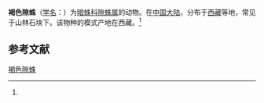 {{Speciesbox
| name = 褐色隙蛛
| status = 
| status_system = 
| image = 
| genus = Coelotes
| species = brunneus
| authority = (Hu et Li, 1987)<ref name='id14064'>{{cite web| url =http://www.bioinfo.cn/db05/BjdwSpecies.php?action=view&id=14064| title =褐色隙蛛| work =《中国动物物种编目数据库》| publisher =中国科学院微生物研究所| author =中国科学院动物研究所| accessdate =2009-04-28| deadurl =yes| archiveurl =https://web.archive.org/web/20160305024027/http://www.bioinfo.cn/db05/BjdwSpecies.php?action=view&id=14064| archivedate =2016-03-05| df =}}</ref>
}}

'''褐色隙蛛'''（[[学名|学名]]：{{lang|la|''Coelotes brunneus''}}）为[[暗蛛科|暗蛛科]][[隙蛛属|隙蛛属]]的动物。在[[中国大陆|中国大陆]]，分布于[[西藏|西藏]]等地，常见于山林石块下。该物种的模式产地在西藏。<ref name='id14064'/>

== 参考文献 ==
{{reflist}}

{{Wikispecies|Coelotes brunneus}}

[[Category:隙蛛属|褐色隙蛛]]


{{蜘蛛小作品}}